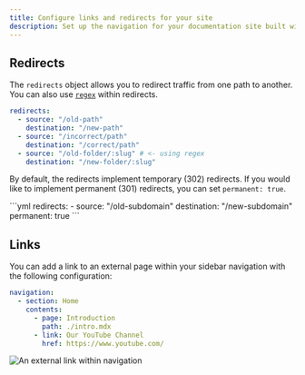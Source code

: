 ```yaml
---
title: Configure links and redirects for your site
description: Set up the navigation for your documentation site built with Fern Docs using the docs.yml file
---
```

## Redirects
The `redirects` object allows you to redirect traffic from one path to another. You can also use [`regex`](https://www.npmjs.com/package/path-to-regexp) within redirects. 
<CodeBlock title="docs.yml">
```yml
redirects:
  - source: "/old-path"
    destination: "/new-path"
  - source: "/incorrect/path"
    destination: "/correct/path"
  - source: "/old-folder/:slug" # <- using regex
    destination: "/new-folder/:slug"
```
</CodeBlock>

By default, the redirects implement temporary (302) redirects. If you would like to implement permanent (301) redirects, you can set `permanent: true`.

<CodeBlock title="docs.yml">
```yml
redirects:
  - source: "/old-subdomain"
    destination: "/new-subdomain"
    permanent: true
```
</CodeBlock>

## Links

You can add a link to an external page within your sidebar navigation with the following configuration: 

```yaml title="docs.yml"
navigation: 
  - section: Home
    contents:
      - page: Introduction
        path: ./intro.mdx
      - link: Our YouTube Channel
        href: https://www.youtube.com/
```

<Frame>
<img src="./external-link.png" alt="An external link within navigation" />
</Frame>

